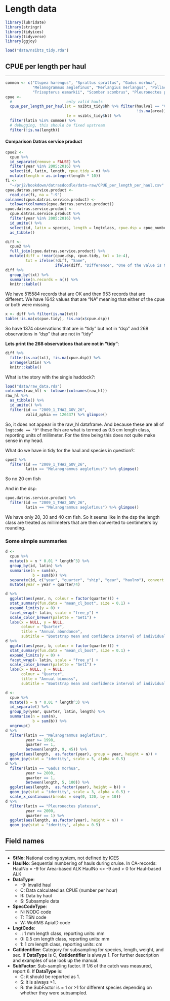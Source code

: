 # Length data {#length}

```r
library(lubridate)
library(stringr)
library(tidyices)
library(tidyverse)
library(ggjoy)
```


```r
load("data/nsibts_tidy.rda")
```

## CPUE per length per haul
___

```r
common <- c("Clupea harengus", "Sprattus sprattus", "Gadus morhua",
            "Melanogrammus aeglefinus", "Merlangius merlangus", "Pollachius virens",
            "Trisopterus esmarkii", "Scomber scombrus", "Pleuronectes platessa")
cpue <- 
  #                        only valid hauls
  cpue_per_length_per_haul(st = nsibts_tidy$hh %>% filter(haulval == "V",
                                                          !is.na(area)),
                           le = nsibts_tidy$hl) %>% 
  filter(latin %in% common) %>% 
  # debugging, this should be fixed upstream
  filter(!is.na(length))
```

#### Comparison Datras service product

```r
cpue2 <-
  cpue %>%
  id_separate(remove = FALSE) %>%
  filter(year %in% 2005:2016) %>% 
  select(id, latin, length, cpue.tidy = n) %>% 
  mutate(length = as.integer(length * 10))
fi <- 
  "~/prj2/bookdown/datrasdoodle/data-raw/CPUE_per_length_per_haul.csv"
cpue.datras.service.product <-
  read_csv(fi, na = "-9")
colnames(cpue.datras.service.product) <- 
  tolower(colnames(cpue.datras.service.product))
cpue.datras.service.product <-
  cpue.datras.service.product %>%
  filter(year %in% 2005:2016) %>% 
  id_unite() %>% 
  select(id, latin = species, length = lngtclass, cpue.dsp = cpue_number_per_hour) %>% 
  as_tibble()

diff <-
  cpue2 %>% 
  full_join(cpue.datras.service.product) %>%
  mutate(diff = !near(cpue.dsp, cpue.tidy, tol = 1e-4),
         txt = ifelse(!diff, "Same",
                      ifelse(diff, "Difference", "One of the value is NA")))
diff %>% 
  group_by(txt) %>% 
  summarise(n.records = n()) %>% 
  knitr::kable()
```

We have 515584 records that are OK and then 953 records that are different. We have 1642 values that are "NA" meaning that either of the cpue or both were missing.

```r
x <- diff %>% filter(is.na(txt))
table(!is.na(x$cpue.tidy), !is.na(x$cpue.dsp))
```

So have 1374 observations that are in "tidy" but not in "dsp" and 268 observations in "dsp" that are not in "tidy"

**Lets print the 268 observations that are not in "tidy"**:

```r
diff %>% 
  filter(is.na(txt), !is.na(cpue.dsp)) %>% 
  arrange(latin) %>% 
  knitr::kable()
```

What is the story with the single haddock?:
```r
load("data/raw_data.rda")
colnames(raw_hl) <- tolower(colnames(raw_hl))
raw_hl %>% 
  as_tibble() %>% 
  id_unite() %>% 
  filter(id == "2009_1_THA2_GOV_26",
         valid_aphia == 126437) %>% glimpse()
```

So, it does not appear in the raw_hl dataframe. And because these are all of `lngtcode == "0"` these fish are what is termed as 0.5 cm length class, reporting units of millimeter. For the time being this does not quite make sense in my head.

What do we have in tidy for the haul and species in question?:
```r
cpue2 %>% 
  filter(id == "2009_1_THA2_GOV_26",
         latin == "Melanogrammus aeglefinus") %>% glimpse()
```

So no 20 cm fish

And in the dsp:
```r
cpue.datras.service.product %>% 
  filter(id == "2009_1_THA2_GOV_26",
         latin == "Melanogrammus aeglefinus") %>% glimpse()
```

We have only 20, 30 and 40 cm fish. So it seems like in the dsp the length class are treated as millimeters that are then converted to centimeters by rounding.

### Some simple summaries

```r
d <-
  cpue %>% 
  mutate(b = n * 0.01 * length^3) %>% 
  group_by(id, latin) %>% 
  summarise(n = sum(n),
            b = sum(b)) %>%
  separate(id, c("year", "quarter", "ship", "gear", "haulno"), convert = TRUE) %>%
  mutate(year = year + quarter/4)

d %>% 
  ggplot(aes(year, n, colour = factor(quarter))) +
  stat_summary(fun.data = "mean_cl_boot", size = 0.1) +
  expand_limits(y = 0) +
  facet_wrap(~ latin, scale = "free_y") +
  scale_color_brewer(palette = "Set1") +
  labs(x = NULL, y = NULL,
       colour = "Quarter",
       title = "Annual abundance",
       subtitle = "Bootstrap mean and confidence interval of individual tows")
d %>% 
  ggplot(aes(year, b, colour = factor(quarter))) +
  stat_summary(fun.data = "mean_cl_boot", size = 0.1) +
  expand_limits(y = 0) +
  facet_wrap(~ latin, scale = "free_y") +
  scale_color_brewer(palette = "Set1") +
  labs(x = NULL, y = NULL,
       colour = "Quarter",
       title = "Annual biomass",
       subtitle = "Bootstrap mean and confidence interval of individual tows")
```


```r
d <-
  cpue %>%
  mutate(b = n * 0.01 * length^3) %>% 
  id_separate() %>% 
  group_by(year, quarter, latin, length) %>% 
  summarise(n = sum(n),
            b = sum(b)) %>% 
  ungroup()
d %>%
  filter(latin == "Melanogrammus aeglefinus",
         year >= 1998,
         quarter == 1,
         between(length, 9, 45)) %>% 
  ggplot(aes(length,  as.factor(year), group = year, height = n)) +
  geom_joy(stat = "identity", scale = 5, alpha = 0.5)
d %>%
  filter(latin == "Gadus morhua",
         year >= 2000,
         quarter == 1,
         between(length, 5, 100)) %>% 
  ggplot(aes(length,  as.factor(year), height = b)) +
  geom_joy(stat = "identity", scale = 3, alpha = 0.5) +
  scale_x_continuous(breaks = seq(0, 120, by = 10))
d %>%
  filter(latin == "Pleuronectes platessa",
         year >= 2000,
         quarter == 1) %>% 
  ggplot(aes(length, as.factor(year), height = n)) +
  geom_joy(stat = "identity", alpha = 0.5)
```


## Field names
___

* **StNo**: National coding system, not defined by ICES
* **HaulNo**: Sequential numbering of hauls during cruise. In CA-records: HaulNo = -9 for Area-based ALK HaulNo <> -9 and > 0 for Haul-based ALK
* **DataType**:
    - -9: Invalid haul
    - C: Data calculated as CPUE (number per hour)
    - R: Data by haul
    - S: Subsample data
* **SpecCodeType**:
    - N: NODC code
    - T: TSN code
    - W: WoRMS ApiaID code
* **LngtCode**:
    - .:	1 mm length class, reporting units: mm
    - 0:	0.5 cm length class, reporting units: mm
    - 1:	1 cm length class, reporting units: cm
* **CatIdentifier**: Category for subsampling for species, length, weight, and sex. If **DataType** is C, **CatIdentifier** is always 1. For further description and examples of use look up the manual.
* **SubFactor**: Sub-sampling factor. If 1/6 of the catch was measured, report 6. If **DataType** is:
    - C: it should be reported as 1. 
    - S: it is always >1.
    - R: the SubFactor is = 1 or >1 for different species depending on whether they were subsampled.
